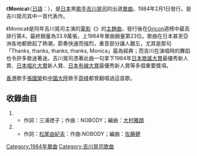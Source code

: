 {{Infobox Single
| Name           = Monica<br />{{lang|ja|モニカ}}
| Artist         = [[吉川晃司|吉川晃司]]
| Album          = {{lang|ja|[[パラシュートが落ちた夏|パラシュートが落ちた夏]]}}
| A-side         = 
| B-side         = 
| Released       = 1984年2月1日
| Format         = 
| Recorded       = 
| Genre          = [[J-POP|J-POP]]
| Length         = 
| Label          = [[Sound_Marketing_System|SMS RECORD]]
| Writer         = [[三浦德子|三浦德子]]、[[NOBODY|NOBODY]]
| Producer       = 
| Certification  = *[[第26回日本唱片大賞|第26回日本唱片大賞]] 新人賞
| Chart position = *週榜最高排行第4位（[[Oricon|Oricon]]）
| Last single    = 
| This single    = {{lang|ja|'''モニカ'''}}<br />(1984年)
| Next single    = {{lang|ja|[[サヨナラは八月のララバイ|サヨナラは八月のララバイ]]}}<br />(1984年)
}}
《'''Monica'''》（[[日語|日語]]：{{lang|ja|'''モニカ'''}}），是[[日本|日本]]男[[歌手|歌手]][[吉川晃司|吉川晃司]]的出道[[單曲|單曲]]。1984年2月1日發行。是吉川晃司其中一首代表作。

《Monica》是同年吉川晃司主演的[[電影|電影]]《{{lang|ja|すかんぴんウォーク}}》的[[主題曲|主題曲]]，發行後在[[Oricon|Oricon]]週榜中最高排行第4，最終銷量為33.9萬張，上1984年單曲銷量第23位。歌曲在日本甚至亞洲各地都掀起了熱潮，節奏快速而強烈，重音部分讓人難忘，尤其是那句「Thanks, thanks, thanks, thanks, Monica」最為經典；而吉川在演唱時的舞蹈也令許多歌迷著迷。吉川晃司憑著此曲一句拿下1984年[[日本歌謠大賞|日本歌謠大賞]]最優秀新人賞、[[日本唱片大賞|日本唱片大賞]]新人賞、[[日本有線大賞|日本有線大賞]]最優秀新人賞等多個重要獎項。

[[香港|香港]]歌手[[張國榮|張國榮]]和[[中國大陸|中國大陸]]歌手[[周峰_(歌手)|周峰]]都曾翻唱過這首歌。

== 收錄曲目 ==
# {{nihongo|'''Monica'''|モニカ}}
#* 作詞：三浦徳子；作曲：NOBODY；編曲：[[大村雅朗|大村雅朗]]
# {{nihongo|'''午夜中的陌生人'''|真夜中のストレンジャー}}
#* 作詞：[[松尾由紀夫|松尾由紀夫]]：作曲:NOBODY；編曲：[[佐藤健_(作曲家)|佐藤健]]

{{DEFAULTSORT:Monica}}
[[Category:1984年單曲|Category:1984年單曲]]
[[Category:吉川晃司歌曲|Category:吉川晃司歌曲]]